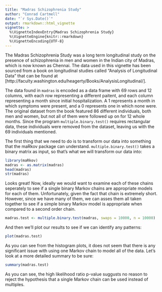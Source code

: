 ```yaml
---
title: "Madras Schizophrenia Study"
author: "Conrad Cartmell"
date: "`r Sys.Date()`"
output: rmarkdown::html_vignette
vignette: >
  %\VignetteIndexEntry{Madras Schizophrenia Study}
  %\VignetteEngine{knitr::rmarkdown}
  %\VignetteEncoding{UTF-8}
---
```

The Madras Schizophrenia Study was a long term longitudinal study on the presence of schizophrenia in men and women in the Indian city of Madras, which is now known as Chennai. The data used in this vignette has been sourced from a book on longitudinal studies called "Analysis of Longitudinal Data" that can be found at [http://faculty.washington.edu/heagerty/Books/AnalysisLongitudinal/].

The data found in `madras` is encoded as a data frame with 69 rows and 12 columns, with each row representing a different paitent, and each column representing a month since initial hospitalization. A 1 represents a month in which symptoms were present, and a 0 represents one in which none were. The original dataset from the book featured 86 different individuals, both men and women, but not all of them were followed up on for 12 whole months. Since the program `multiple.binary.test()` requires rectangular data, these individuals were removed from the dataset, leaving us with the 69 individuals mentioned.

The first thing that we need to do is to transform our data into something that the maRkov package can understand. `multiple.binary.test()` takes a binary matrix as input, so that's what we will transform our data into:

```r
library(maRkov)
madras <- as.matrix(madras)
head(madras)
str(madras)
```

Looks great! Now, ideally we would want to examine each of these chains seperately to see if a single binary Markov chains are appropriate models for each of them. Unfortunately, given the fact that chain is extremely short. However, since we have many of them, we can asses them all taken together to see if a simple binary Markov model is appropriate when compared to a second order chain.

```r
madras.test <- multiple.binary.test(madras, swaps = 10000, n = 10000)
```

And then we'll plot our results to see if we can identify any patterns:

```r
plot(madras.test)
```

As you can see from the histogram plots, it does not seem that there is any significant issue with using one Markov chain to model all of the data. Let's look at a more detailed summary to be sure:

```r
summary(madras.test)
```

As you can see, the high likelihood ratio p-value suggusts no reason to reject the hypothesis that a single Markov chain can be used instead of multiples.
